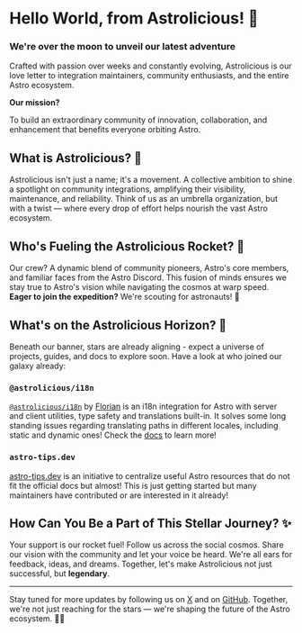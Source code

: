 # Hello World, from Astrolicious! 🚀

### **We're over the moon to unveil our latest adventure**

Crafted with passion over weeks and constantly evolving, Astrolicious is our love letter to integration maintainers, community enthusiasts, and the entire Astro ecosystem. 

**Our mission?** 

To build an extraordinary community of innovation, collaboration, and enhancement that benefits everyone orbiting Astro.

## What is Astrolicious? 🧐

Astrolicious isn't just a name; it's a movement. A collective ambition to shine a spotlight on community integrations, amplifying their visibility, maintenance, and reliability. Think of us as an umbrella organization, but with a twist — where every drop of effort helps nourish the vast Astro ecosystem.

## Who's Fueling the Astrolicious Rocket? 🚀

Our crew? A dynamic blend of community pioneers, Astro's core members, and familiar faces from the Astro Discord. This fusion of minds ensures we stay true to Astro's vision while navigating the cosmos at warp speed. **Eager to join the expedition?** We're scouting for astronauts! 🌌

## What's on the Astrolicious Horizon? 🔭

Beneath our banner, stars are already aligning - expect a universe of projects, guides, and docs to explore soon. Have a look at who joined our galaxy already:

### `@astrolicious/i18n`

[`@astrolicious/i18n`](https://github.com/astrolicious/i18n) by [Florian](https://github.com/florian-lefebvre) is an i18n integration for Astro with server and client utilities, type safety and translations built-in. It solves some long standing issues regarding translating paths in different locales, including static and dynamic ones! Check the [docs](https://astro-i18n.netlify.app/) to learn more!

### `astro-tips.dev`
[astro-tips.dev](https://astro-tips.dev) is an initiative to centralize useful Astro resources that do not fit the official docs but almost! This is just getting started but many maintainers have contributed or are interested in it already!

## How Can You Be a Part of This Stellar Journey? ✨

Your support is our rocket fuel! Follow us across the social cosmos. Share our vision with the community and let your voice be heard. We're all ears for feedback, ideas, and dreams. Together, let's make Astrolicious not just successful, but **legendary**.

---

Stay tuned for more updates by following us on [X](https://twitter.com/astroliciousdev) and on [GitHub](https://twitter.com/astroliciousdev). Together, we're not just reaching for the stars — we're shaping the future of the Astro ecosystem. 🚀💫
